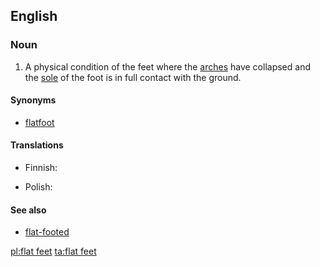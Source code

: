 {{also|flatfeet}}
==English==
{{wikipedia}}

===Noun===
{{en-plural noun|head=[[flat]] [[feet]]}}

# A physical condition of the feet where the [[arch|arches]] have collapsed and the [[sole]] of the foot is in full contact with the ground.

====Synonyms====
* [[flatfoot]]

====Translations====
{{trans-top|physical condition of the feet}}
* Finnish: {{t|fi|lattajalka}}
{{trans-mid}}
* Polish: {{t-|pl|płaskostopie|n}}
{{trans-bottom}}

====See also====
* [[flat-footed]]

[[pl:flat feet]]
[[ta:flat feet]]
